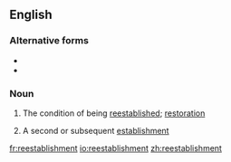 ==English==

===Alternative forms===
* {{l|en|re-establishment}}
* {{l|en|reëstablishment}}

===Noun===
{{en-noun|~}}

# {{lb|en|uncountable}} The condition of being [[reestablish]]ed; [[restoration]]
# {{lb|en|countable}} A second or subsequent [[establishment]]

[[fr:reestablishment]]
[[io:reestablishment]]
[[zh:reestablishment]]